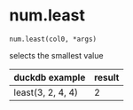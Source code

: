 # num.least { #duckops.num.least }

`num.least(col0, *args)`

selects the smallest value

| duckdb example | result |
| -------------- | ------ |
| least(3, 2, 4, 4) | 2 |
